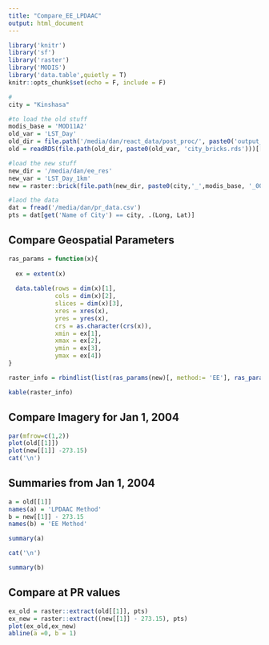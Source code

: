 ```yaml
---
title: "Compare_EE_LPDAAC"
output: html_document
---
```


```r
library('knitr')
library('sf')
library('raster')
library('MODIS')
library('data.table',quietly = T)
knitr::opts_chunk$set(echo = F, include = F)

#
city = "Kinshasa"

#to load the old stuff
modis_base = 'MOD11A2'
old_var = 'LST_Day'
old_dir = file.path('/media/dan/react_data/post_proc/', paste0('output_',modis_base))
old = readRDS(file.path(old_dir, paste0(old_var, 'city_bricks.rds')))[[city]]

#load the new stuff
new_dir = '/media/dan/ee_res'
new_var = 'LST_Day_1km'
new = raster::brick(file.path(new_dir, paste0(city,'_',modis_base, '_006_', new_var, '_2004_2016.tif')))

#laod the data
dat = fread('/media/dan/pr_data.csv')
pts = dat[get('Name of City') == city, .(Long, Lat)]
```

## Compare Geospatial Parameters
```r

ras_params = function(x){
  
  ex = extent(x)
  
  data.table(rows = dim(x)[1],
             cols = dim(x)[2],
             slices = dim(x)[3],
             xres = xres(x),
             yres = yres(x),
             crs = as.character(crs(x)),
             xmin = ex[1],
             xmax = ex[2],
             ymin = ex[3],
             ymax = ex[4])
}

raster_info = rbindlist(list(ras_params(new)[, method:= 'EE'], ras_params(old)[,method:= 'LPDAAC'] ))

```

```r

kable(raster_info)

```

 
 
## Compare Imagery for Jan 1, 2004
```r
par(mfrow=c(1,2))
plot(old[[1]])
plot(new[[1]] -273.15)
cat('\n')
```

 
 
## Summaries from Jan 1, 2004
```r

a = old[[1]]
names(a) = 'LPDAAC Method'
b = new[[1]] - 273.15
names(b) = 'EE Method'

summary(a)

cat('\n')

summary(b)
```

 
 
## Compare at PR values
```r

ex_old = raster::extract(old[[1]], pts)
ex_new = raster::extract((new[[1]] - 273.15), pts)
plot(ex_old,ex_new)
abline(a =0, b = 1)

```
